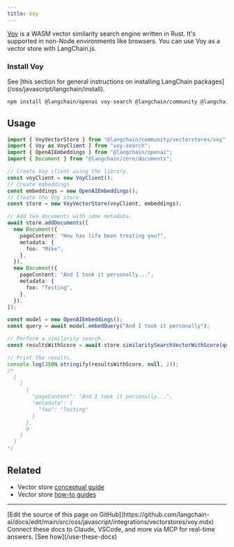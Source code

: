 ```yaml
---
title: Voy
---
```


[Voy](https://github.com/tantaraio/voy) is a WASM vector similarity search engine written in Rust.
It's supported in non-Node environments like browsers. You can use Voy as a vector store with LangChain.js.

### Install Voy

<Tip>
See [this section for general instructions on installing LangChain packages](/oss/javascript/langchain/install).
</Tip>

```bash npm
npm install @langchain/openai voy-search @langchain/community @langchain/core
```

## Usage

```typescript
import { VoyVectorStore } from "@langchain/community/vectorstores/voy";
import { Voy as VoyClient } from "voy-search";
import { OpenAIEmbeddings } from "@langchain/openai";
import { Document } from "@langchain/core/documents";

// Create Voy client using the library.
const voyClient = new VoyClient();
// Create embeddings
const embeddings = new OpenAIEmbeddings();
// Create the Voy store.
const store = new VoyVectorStore(voyClient, embeddings);

// Add two documents with some metadata.
await store.addDocuments([
  new Document({
    pageContent: "How has life been treating you?",
    metadata: {
      foo: "Mike",
    },
  }),
  new Document({
    pageContent: "And I took it personally...",
    metadata: {
      foo: "Testing",
    },
  }),
]);

const model = new OpenAIEmbeddings();
const query = await model.embedQuery("And I took it personally");

// Perform a similarity search.
const resultsWithScore = await store.similaritySearchVectorWithScore(query, 1);

// Print the results.
console.log(JSON.stringify(resultsWithScore, null, 2));
/*
  [
    [
      {
        "pageContent": "And I took it personally...",
        "metadata": {
          "foo": "Testing"
        }
      },
      0
    ]
  ]
*/
```

## Related

- Vector store [conceptual guide](/oss/javascript/integrations/vectorstores)
- Vector store [how-to guides](/oss/javascript/integrations/vectorstores)

---

<Callout icon="pen-to-square" iconType="regular">
    [Edit the source of this page on GitHub](https://github.com/langchain-ai/docs/edit/main/src/oss/javascript/integrations/vectorstores/voy.mdx)
</Callout>
<Tip icon="terminal" iconType="regular">
    Connect these docs to Claude, VSCode, and more via MCP for    real-time answers. [See how](/use-these-docs)
</Tip>
